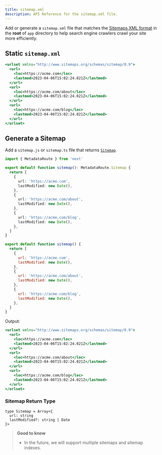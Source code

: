 ```yaml
---
title: sitemap.xml
description: API Reference for the sitemap.xml file.
---
```


Add or generate a `sitemap.xml` file that matches the [Sitemaps XML format](https://www.sitemaps.org/protocol.html) in the **root** of `app` directory to help search engine crawlers crawl your site more efficiently.

## Static `sitemap.xml`

```jsx filename="app/sitemap.xml"
<urlset xmlns="http://www.sitemaps.org/schemas/sitemap/0.9">
  <url>
    <loc>https://acme.com</loc>
    <lastmod>2023-04-06T15:02:24.021Z</lastmod>
  </url>
  <url>
    <loc>https://acme.com/about</loc>
    <lastmod>2023-04-06T15:02:24.021Z</lastmod>
  </url>
  <url>
    <loc>https://acme.com/blog</loc>
    <lastmod>2023-04-06T15:02:24.021Z</lastmod>
  </url>
</urlset>
```

## Generate a Sitemap

Add a `sitemap.js` or `sitemap.ts` file that returns [`Sitemap`](#sitemap-return-type).

```ts filename="app/sitemap.ts" switcher
import { MetadataRoute } from 'next'

export default function sitemap(): MetadataRoute.Sitemap {
  return [
    {
      url: 'https://acme.com',
      lastModified: new Date(),
    },
    {
      url: 'https://acme.com/about',
      lastModified: new Date(),
    },
    {
      url: 'https://acme.com/blog',
      lastModified: new Date(),
    },
  ]
}
```

```js filename="app/sitemap.js" switcher
export default function sitemap() {
  return [
    {
      url: 'https://acme.com',
      lastModified: new Date(),
    },
    {
      url: 'https://acme.com/about',
      lastModified: new Date(),
    },
    {
      url: 'https://acme.com/blog',
      lastModified: new Date(),
    },
  ]
}
```

Output:

```jsx filename="acme.com/sitemap.xml"
<urlset xmlns="http://www.sitemaps.org/schemas/sitemap/0.9">
  <url>
    <loc>https://acme.com</loc>
    <lastmod>2023-04-06T15:02:24.021Z</lastmod>
  </url>
  <url>
    <loc>https://acme.com/about</loc>
    <lastmod>2023-04-06T15:02:24.021Z</lastmod>
  </url>
  <url>
    <loc>https://acme.com/blog</loc>
    <lastmod>2023-04-06T15:02:24.021Z</lastmod>
  </url>
</urlset>
```

### Sitemap Return Type

```tsx
type Sitemap = Array<{
  url: string
  lastModified?: string | Date
}>
```

> **Good to know**
>
> - In the future, we will support multiple sitemaps and sitemap indexes.
